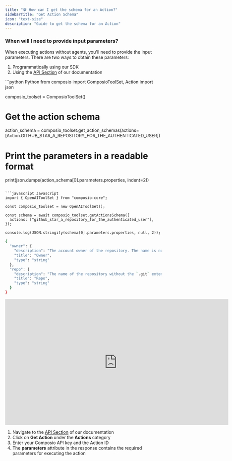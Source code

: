```yaml
---
title: "🛠️ How can I get the schema for an Action?"
sidebarTitle: "Get Action Schema"   
icon: "text-size"
description: "Guide to get the schema for an Action"
---
```


### When will I need to provide input parameters?
When executing actions without agents, you'll need to provide the input parameters. There are two ways to obtain these parameters:

1. Programmatically using our SDK
2. Using the [API Section](/api-reference/actions/get-action) of our documentation


<Tabs>
<Tab title="SDK">
<CodeGroup>
 ```python Python 
from composio import ComposioToolSet, Action
import json

composio_toolset = ComposioToolSet()

# Get the action schema
action_schema = composio_toolset.get_action_schemas(actions=[Action.GITHUB_STAR_A_REPOSITORY_FOR_THE_AUTHENTICATED_USER])

# Print the parameters in a readable format
print(json.dumps(action_schema[0].parameters.properties, indent=2))
```

```javascript Javascript
import { OpenAIToolSet } from "composio-core";

const composio_toolset = new OpenAIToolSet();

const schema = await composio_toolset.getActionsSchema({
  actions: ["github_star_a_repository_for_the_authenticated_user"],
});

console.log(JSON.stringify(schema[0].parameters.properties, null, 2));
  ```
</CodeGroup>

```bash Output
{
  "owner": {
    "description": "The account owner of the repository. The name is not case sensitive. Please provide a value of type string. This parameter is required.",
    "title": "Owner",
    "type": "string"
  },
  "repo": {
    "description": "The name of the repository without the `.git` extension. The name is not case sensitive. . Please provide a value of type string. This parameter is required.",
    "title": "Repo",
    "type": "string"
  }
}
```
</Tab>

<Tab title="API Section">
<iframe width="720" height="405" src="https://www.youtube.com/embed/_OoFcJK6W5A?si=xWq2tsZV8YHwZ2xc" title="YouTube video player" frameborder="0" allow="accelerometer; autoplay; clipboard-write; encrypted-media; gyroscope; picture-in-picture; web-share" referrerpolicy="strict-origin-when-cross-origin" allowfullscreen></iframe>

1. Navigate to the [API Section](/api-reference/actions/get-action) of our documentation
2. Click on **Get Action** under the **Actions** category
3. Enter your Composio API key and the Action ID
4. The **parameters** attribute in the response contains the required parameters for executing the action

</Tab>
</Tabs>